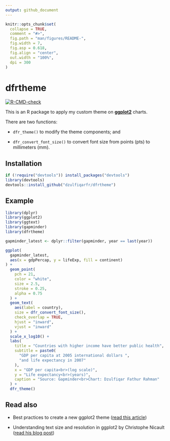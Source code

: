 ```yaml
---
output: github_document
---
```


<!-- README.md is generated from README.Rmd. Please edit that file -->

```r
knitr::opts_chunk$set(
  collapse = TRUE,
  comment = "#>",
  fig.path = "man/figures/README-",
  fig.width = 7,
  fig.asp = 0.618,
  fig.align = "center",
  out.width = "100%",
  dpi = 300
)
```

# dfrtheme

<!-- badges: start -->
[![R-CMD-check](https://github.com/dzulfiqarfr/dfrtheme/workflows/R-CMD-check/badge.svg)](https://github.com/dzulfiqarfr/dfrtheme/actions)
<!-- badges: end -->

This is an R package to apply my custom theme on [**ggplot2**](https://ggplot2.tidyverse.org/index.html){target="_blank"} charts.

There are two functions:

* `dfr_theme()` to modify the theme components; and  

* `dfr_convert_font_size()` to convert font size from points (pts) to millimeters (mm).


## Installation

``` r
if (!require("devtools")) install_packages("devtools")
library(devtools)
devtools::install_github("dzulfiqarfr/dfrtheme")
```

## Example

```r
library(dplyr)
library(ggplot2)
library(ggtext)
library(gapminder)
library(dfrtheme)

gapminder_latest <- dplyr::filter(gapminder, year == last(year))

ggplot(
  gapminder_latest, 
  aes(x = gdpPercap, y = lifeExp, fill = continent)
) +
  geom_point(
    pch = 21,
    color = "white",
    size = 2.5,
    stroke = 0.25,
    alpha = 0.75
  ) +
  geom_text(
    aes(label = country),
    size = dfr_convert_font_size(),
    check_overlap = TRUE,
    hjust = "inward",
    vjust = "inward"
  ) +
  scale_x_log10() +
  labs(
    title = "Countries with higher income have better public health",
    subtitle = paste0(
      "GDP per capita at 2005 international dollars ",
      "and life expectancy in 2007"
    ),
    x = "GDP per capita<br>(log scale)",
    y = "Life expectancy<br>(years)",
    caption = "Source: Gapminder<br>Chart: Dzulfiqar Fathur Rahman"
  ) +
  dfr_theme()
```


## Read also

* Best practices to create a new ggplot2 theme ([read this article](https://ggplot2.tidyverse.org/articles/ggplot2-in-packages.html#ggplot2-in-suggests-1){target="_blank"})

* Understanding text size and resolution in ggplot2 by Christophe Nicault ([read his blog post](https://www.christophenicault.com/post/understand_size_dimension_ggplot2/){target="_blank"})

